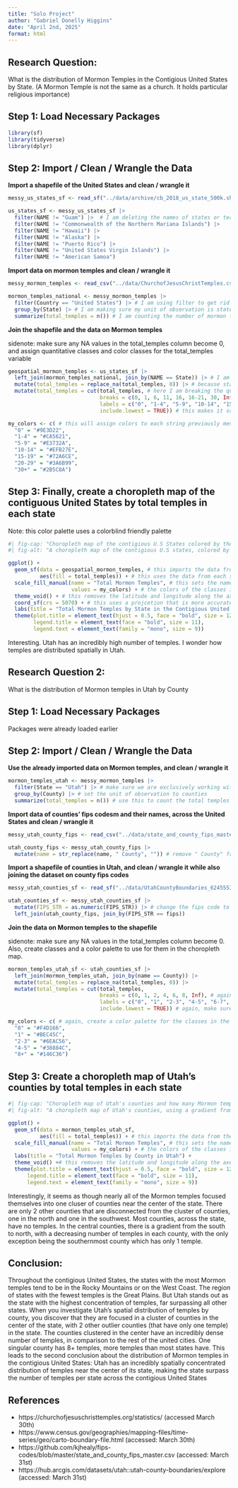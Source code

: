 ```yaml
---
title: "Solo Project"
author: "Gabriel Donelly Higgins"
date: "April 2nd, 2025"
format: html
---
```


## Research Question:

What is the distribution of Mormon Temples in the Contigious United States by State. (A Mormon Temple is not the same as a church. It holds particular religious importance)


## Step 1: Load Necessary Packages

```r
library(sf)
library(tidyverse)
library(dplyr)
```


## Step 2: Import / Clean / Wrangle the Data


**Import a shapefile of the United States and clean / wrangle it**

```r
messy_us_states_sf <- read_sf("../data/archive/cb_2018_us_state_500k.shp")

us_states_sf <- messy_us_states_sf |>
  filter(NAME != "Guam") |>  # I am deleting the names of states or territories that are not in the contigious United States so that the dataset does not include States like Hawaii or territories like Guam
  filter(NAME != "Commonwealth of the Northern Mariana Islands") |>
  filter(NAME != "Hawaii") |>
  filter(NAME != "Alaska") |>
  filter(NAME != "Puerto Rico") |>
  filter(NAME != "United States Virgin Islands") |>
  filter(NAME != "American Samoa")
```


**Import data on mormon temples and clean / wrangle it**

```r
messy_mormon_temples <- read_csv("../data/ChurchofJesusChristTemples.csv")

mormon_temples_national <- messy_mormon_temples |>
  filter(Country == "United States") |> # I am using filter to get rid of Mormon temples outside of the USA, so that my dataset is just states within the United States
  group_by(State) |> # I am making sure my unit of observation is states, as the research question demands the unit of observation be states
  summarize(total_temples = n()) # I am counting the number of mormon temples per each state, as the research question asks for the number of temples in each unit of observation (state)
```


**Join the shapefile and the data on Mormon temples**

sidenote: make sure any NA values in the total_temples column become 0, and assign quantitative classes and color classes for the total_temples variable

```r
geospatial_mormon_temples <- us_states_sf |>
  left_join(mormon_temples_national, join_by(NAME == State)) |> # I am joining the states shapefile and the mormon temples dataset to see the number of mormon temples per state with shapefile data, so that the data can be displayed on a map
  mutate(total_temples = replace_na(total_temples, 0)) |> # because states with no mormon temples have no match between the shapefile and mormon temples dataset, their value for the total number of temples is NA, when it should be 0. I am correcting it so that the total number of temples variable displays as 0 when the value is NA
  mutate(total_temples = cut(total_temples, # here I am breaking the quantitative data on temples into classes so that the map does not have proportional color, but instead has clear classes of quantitative data, making it easier to read
                             breaks = c(0, 1, 6, 11, 16, 16-21, 30, Inf), # here I am setting up the breaks for each class. I am doing it by distribution, and also creating a class for Utah, since it is an especially power outlier compared to all other states. Additionally, a class for states with 0 temples is important to denote states with no temples, and a class for states with 30+ temples is important to denote Utah, which is an outlier in terms of temples
                             labels = c("0", "1-4", "5-9", "10-14", "15-19", "20-29", "30+"), # this assigns a string to each class, important for assigning colors to each class, later in the code, that will be used to create the choropleth map
                             include.lowest = TRUE)) # this makes it so that the breaks include the lowest values in the cuts. This is important for creating the class of states with no temples

my_colors <- c( # this will assign colors to each string previously mentioned in the code about classes. It is done in a gradient from brown to blue, which helps to create a noticeable transition in the choropleth map
  "0" = "#9E3D22",
  "1-4" = "#CA5621",
  "5-9" = "#E3732A",
  "10-14" = "#EFB27E",
  "15-19" = "#72A6CE",
  "20-29" = "#3A6B99",
  "30+" = "#2B5C8A")

```


## Step 3: Finally, create a choropleth map of the contiguous United States by total temples in each state

Note: this color palette uses a colorblind friendly palette

```r
#| fig-cap: "Choropleth map of the contigious U.S States colored by their total Mormon temples"
#| fig-alt: "A choropleth map of the contigious U.S states, colored by gradient from dark brown / orange to light blue and then to dark blue. This shows the number of Mormon temples each state has. Utah has the most temples, 30 or more, followed by California between 15-19. California is followed by Idaho, Texas, and Nevada at 10-14. Most other states have 5-9 or 1-4. A few, such as West Virginia, Alabamam, and many in New England have no temples. States on the West Coast or in the Rocky Mountains tend to have more Mormon temples than those in the South or Great Plains, but exceptions include Florida and Virginia in the South and Missouri in the Great Plains. There are around 1-4 temples per state in the Midwest, but Illinois, Michigan, and Ohio have more, between 5-9 temples. Pennsylvania and New York have around 5-9 temples, but New Jersey and Maryland have 1-4 and Delaware has 0."

ggplot() +
  geom_sf(data = geospatial_mormon_temples, # this imports the data from the file with both geospatial data and spatial data, to create the map
          aes(fill = total_temples)) + # this uses the data from each state to set the fill to be value in total_temples, assigning one of the quantitative classes to each state
  scale_fill_manual(name = "Total Mormon Temples", # this sets the name of the legend, renaming the mapped quantitative variable "Total Mormon Temples", for the sake of making the legend understandable
                    values = my_colors) + # the colors of the classes is changed to the assigned classes in my_colors to make the map a readable choropleth map
  theme_void() + # this removes the latitude and longitude along the axes because they are add unnecessary to the choropleth map
  coord_sf(crs = 5070) + # this uses a projcetion that is more accurate than the coordinate reference system created by default with geom_sf(). This is for the sake of accuracy, but also allows the map to still be readable (every projection always has distortion) 
  labs(title = "Total Mormon Temples by State in the Contigious United States") +
  theme(plot.title = element_text(hjust = 0.5, face = "bold", size = 12.5),
        legend.title = element_text(face = "bold", size = 11),
        legend.text = element_text(family = "mono", size = 9))
```

Interesting. Utah has an incredibly high number of temples. I wonder how temples are distributed spatially in Utah.

## Research Question 2: 

What is the distribution of Mormon temples in Utah by County


## Step 1: Load Necessary Packages

Packages were already loaded earlier


## Step 2: Import / Clean / Wrangle the Data


**Use the already imported data on Mormon temples, and clean / wrangle it**

```r
mormon_temples_utah <- messy_mormon_temples |>
  filter(State == "Utah") |> # make sure we are exclusively working with data in Utah
  group_by(County) |> # set the unit of observation to counties
  summarize(total_temples = n()) # use this to count the total temples per county
```


**Import data of counties' fips codesm and their names, across the United States and clean / wrangle it**

```r
messy_utah_county_fips <- read_csv("../data/state_and_county_fips_master.csv") 

utah_county_fips <- messy_utah_county_fips |>
  mutate(name = str_replace(name, " County", "")) # remove " County" from the name variable so that it is easier to join data from this dataset with data from the temples dataset later
```


**Import a shapefile of counties in Utah, and clean / wrangle it while also joining the dataset on county fips codes**

```r
messy_utah_counties_sf <- read_sf("../data/UtahCountyBoundaries_6245553605277884471/Counties.shp")

utah_counties_sf <- messy_utah_counties_sf |>
  mutate(FIPS_STR = as.numeric(FIPS_STR)) |> # change the fips code to be a number so that it is easier to join data from this dataset with the data on fips codes and names
  left_join(utah_county_fips, join_by(FIPS_STR == fips))
```


**Join the data on Mormon temples to the shapefile**

sidenote: make sure any NA values in the total_temples column become 0. Also, create classes and a color palette to use for them in the choropleth map.

```r
mormon_temples_utah_sf <- utah_counties_sf |>
  left_join(mormon_temples_utah, join_by(name == County)) |>
  mutate(total_temples = replace_na(total_temples, 0)) |>
  mutate(total_temples = cut(total_temples, 
                             breaks = c(0, 1, 2, 4, 6, 8, Inf), # again, create quantitative classes. States with 0 temples should have their own class, and so should states with an especially high number of temples.
                             labels = c("0", "1", "2-3", "4-5", "6-7", "8+"), # again, use labels
                             include.lowest = TRUE)) # again, make sure to include the lowest value

my_colors <- c( # again, create a color palette for the classes in the choropleth map
  "0" = "#F4D166",
  "1" = "#BEC45C",
  "2-3" = "#6EAC56",
  "4-5" = "#38884C",
  "8+" = "#146C36")
```


## Step 3: Create a choropleth map of Utah's counties by total temples in each state


```r
#| fig-cap: "Choropleth map of Utah's counties and how many Mormon temples they have"
#| fig-alt: "A choropleth map of Utah's counties, using a gradient from yellow to dark green, shows the number of Mormon temples each county has. Most of the counties in the state have 0 temples. There is a cluster of counties near the center of the state that have temples. Disconnected from the central cluster, there are 2 other counties with one temple in them, one in the north and one in the southwest. The central cluster has dark green counties, most of them having more than one temple and one county with 8 or more temples. In the cluster, a pattern emerges where southern counties have more temples than those in the north, with the southernmost county (that has 1 temple) being the exception."

ggplot() +
  geom_sf(data = mormon_temples_utah_sf,
          aes(fill = total_temples)) + # this imports the data from the file with both geospatial data and spatial data, to create the map
  scale_fill_manual(name = "Total Mormon Temples", # this sets the name of the legend, renaming the mapped quantitative variable "Total Mormon Temples", for the sake of making the legend understandable
                    values = my_colors) + # the colors of the classes is changed to the assigned classes in my_colors to make the map a readable choropleth map
  labs(title = "Total Mormon Temples by County in Utah") +
  theme_void() +# this removes the latitude and longitude along the axes because they are add unnecessary to the choropleth map
  theme(plot.title = element_text(hjust = 0.5, face = "bold", size = 12.5),
      legend.title = element_text(face = "bold", size = 11),
      legend.text = element_text(family = "mono", size = 9))
```

Interestingly, it seems as though nearly all of the Mormon temples focused themselves into one cluser of counties near the center of the state. There are only 2 other counties that are disconnected from the cluster of counties, one in the north and one in the southwest. Most counties, across the state, have no temples. In the central counties, there is a gradient from the south to north, with a decreasing number of temples in each county, with the only exception being the southernmost county which has only 1 temple.


## Conclusion:

Throughout the contigious United States, the states with the most Mormon temples tend to be in the Rocky Mountains or on the West Coast. The region of states with the fewest temples is the Great Plains. But Utah stands out as the state with the highest concentration of temples, far surpassing all other states. When you investigate Utah's spatial distribution of temples by county, you discover that they are focused in a cluster of counties in the center of the state, with 2 other outlier counties (that have only one temple) in the state. The counties clustered in the center have an incredibly dense number of temples, in comparison to the rest of the united cities. One singular county has 8+ temples, more temples than most states have. This leads to the second conclusion about the distribution of Mormon temples in the contigious United States: Utah has an incredibly spatially concentrated distribution of temples near the center of its state, making the state surpass the number of temples per state across the contigious United States

## References
- https://churchofjesuschristtemples.org/statistics/ (accessed March 30th)
- https://www.census.gov/geographies/mapping-files/time-series/geo/carto-boundary-file.html (accessed: March 30th)
- https://github.com/kjhealy/fips-codes/blob/master/state_and_county_fips_master.csv (accessed: March 31st)
- https://hub.arcgis.com/datasets/utah::utah-county-boundaries/explore (accessed: March 31st)





